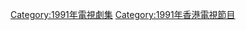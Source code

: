 {{cat year nav
| year = 1991
| cat = 香港電視劇集
| sortkey = 香港電視劇集
| article = 香港電視劇
| in = 
}}

[[Category:1991年電視劇集|Category:1991年電視劇集]]
[[Category:1991年香港電視節目|Category:1991年香港電視節目]]